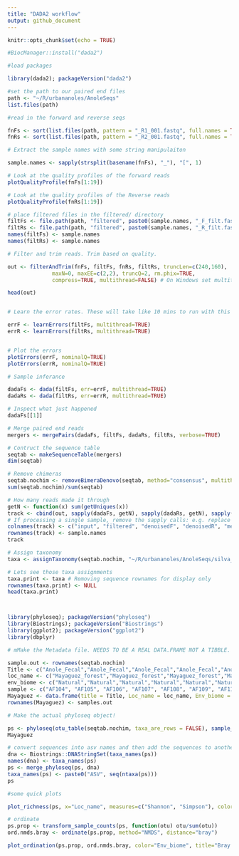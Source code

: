 ```yaml
---
title: "DADA2 workflow"
output: github_document
---
```


```r
knitr::opts_chunk$set(echo = TRUE)
```

``` r

#BiocManager::install("dada2")

#load packages

library(dada2); packageVersion("dada2")

```


``` r
#set the path to our paired end files
path <- "~/R/urbananoles/AnoleSeqs"
list.files(path)

#read in the forward and reverse seqs

fnFs <- sort(list.files(path, pattern = "_R1_001.fastq", full.names = TRUE))
fnRs <- sort(list.files(path, pattern = "_R2_001.fastq", full.names = TRUE))

# Extract the sample names with some string manipulaiton

sample.names <- sapply(strsplit(basename(fnFs), "_"), "[", 1)

# Look at the quality profiles of the forward reads
plotQualityProfile(fnFs[1:19])

# Look at the quality profiles of the Reverse reads
plotQualityProfile(fnRs[1:19])
```




``` r

# place filtered files in the filtered/ directory 
filtFs <- file.path(path, "filtered", paste0(sample.names, "_F_filt.fastq.gz"))
filtRs <- file.path(path, "filtered", paste0(sample.names, "_R_filt.fastq.gz"))
names(filtFs) <- sample.names
names(filtRs) <- sample.names

# Filter and trim reads. Trim based on quality.

out <- filterAndTrim(fnFs, filtFs, fnRs, filtRs, truncLen=c(240,160),
              maxN=0, maxEE=c(2,2), truncQ=2, rm.phix=TRUE,
              compress=TRUE, multithread=FALSE) # On Windows set multithread=FALSE

head(out)


# Learn the error rates. These will take like 10 mins to run with this data.

errF <- learnErrors(filtFs, multithread=TRUE)
errR <- learnErrors(filtRs, multithread=TRUE)


# Plot the errors
plotErrors(errF, nominalQ=TRUE)
plotErrors(errR, nominalQ=TRUE)
```


``` r

# Sample inferance

dadaFs <- dada(filtFs, err=errF, multithread=TRUE)
dadaRs <- dada(filtRs, err=errR, multithread=TRUE)

# Inspect what just happened
dadaFs[[1]]

# Merge paired end reads
mergers <- mergePairs(dadaFs, filtFs, dadaRs, filtRs, verbose=TRUE)

# Contruct the sequence table
seqtab <- makeSequenceTable(mergers)
dim(seqtab)

# Remove chimeras
seqtab.nochim <- removeBimeraDenovo(seqtab, method="consensus", multithread=TRUE, verbose=TRUE)
sum(seqtab.nochim)/sum(seqtab)

# How many reads made it through
getN <- function(x) sum(getUniques(x))
track <- cbind(out, sapply(dadaFs, getN), sapply(dadaRs, getN), sapply(mergers, getN), rowSums(seqtab.nochim))
# If processing a single sample, remove the sapply calls: e.g. replace sapply(dadaFs, getN) with getN(dadaFs)
colnames(track) <- c("input", "filtered", "denoisedF", "denoisedR", "merged", "nonchim")
rownames(track) <- sample.names
track

# Assign taxonomy
taxa <- assignTaxonomy(seqtab.nochim, "~/R/urbananoles/AnoleSeqs/silva_nr99_v138_train_set.fa.gz", multithread=TRUE)

# Lets see those taxa assignments
taxa.print <- taxa # Removing sequence rownames for display only
rownames(taxa.print) <- NULL
head(taxa.print)




```

``` r

library(phyloseq); packageVersion("phyloseq")
library(Biostrings); packageVersion("Biostrings")
library(ggplot2); packageVersion("ggplot2")
library(dbplyr)

# mMake the Metadata file. NEEDS TO BE A REAL DATA.FRAME NOT A TIBBLE. Need to figure out how to import as a dataframe its probably easier than what I did below.

sample.out <- rownames(seqtab.nochim)
Title <- c("Anole_Fecal","Anole_Fecal","Anole_Fecal","Anole_Fecal","Anole_Fecal","Anole_Fecal","Anole_Fecal","Anole_Fecal","Anole_Fecal","Anole_Fecal","Anole_Fecal","Anole_Fecal","Anole_Fecal","Anole_Fecal","Anole_Fecal","Anole_Fecal","Anole_Fecal","Anole_Fecal","Anole_Fecal")
loc_name <- c("Mayaguez_forest","Mayaguez_forest","Mayaguez_forest","Mayaguez_forest","Mayaguez_forest","Mayaguez_forest","Mayaguez_forest","Mayaguez_forest","Mayaguez_forest","Mayaguez_urban","Mayaguez_urban","Mayaguez_urban","Mayaguez_urban","Mayaguez_urban","Mayaguez_urban","Mayaguez_urban","Mayaguez_urban","Mayaguez_urban","Mayaguez_urban")
env_biome <- c("Natural","Natural","Natural","Natural","Natural","Natural","Natural","Natural","Natural","Urban","Urban","Urban","Urban","Urban","Urban","Urban","Urban","Urban","Urban")
sample <- c("AF104", "AF105", "AF106", "AF107", "AF108", "AF109", "AF110", "AF111", "AF112", "AF113", "AF114", "AF115", "AF116", "AF117", "AF118", "AF119", "AF120", "AF121", "AF122")
Mayaguez <- data.frame(title = Title, Loc_name = loc_name, Env_biome = env_biome, Sample = sample)
rownames(Mayaguez) <- samples.out

# Make the actual phyloseq object!

ps <- phyloseq(otu_table(seqtab.nochim, taxa_are_rows = FALSE), sample_data(Mayaguez), tax_table(taxa))
Mayaguez

# convert sequences into asv names and then add the sequences to another subfield. the summarize our phyloseq object.
dna <- Biostrings::DNAStringSet(taxa_names(ps))
names(dna) <- taxa_names(ps)
ps <- merge_phyloseq(ps, dna)
taxa_names(ps) <- paste0("ASV", seq(ntaxa(ps)))
ps

```

``` r

#some quick plots

plot_richness(ps, x="Loc_name", measures=c("Shannon", "Simpson"), color="Env_biome")

# ordinate
ps.prop <- transform_sample_counts(ps, function(otu) otu/sum(otu))
ord.nmds.bray <- ordinate(ps.prop, method="NMDS", distance="bray")

plot_ordination(ps.prop, ord.nmds.bray, color="Env_biome", title="Bray NMDS")

```




















